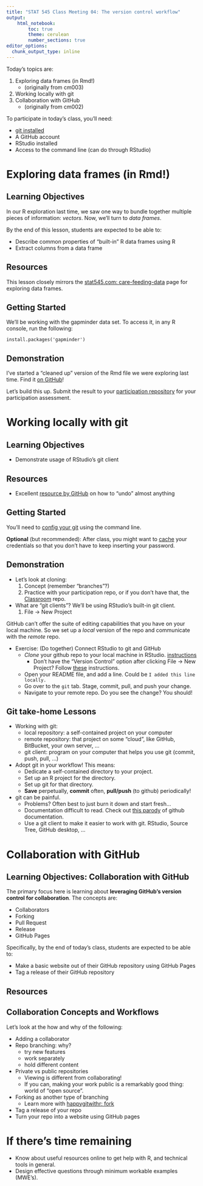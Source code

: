 ```yaml
---
title: "STAT 545 Class Meeting 04: The version control workflow"
output:
    html_notebook:
        toc: true
        theme: cerulean
        number_sections: true
editor_options: 
  chunk_output_type: inline
---
```


Today's topics are:

1. Exploring data frames (in Rmd!)
    - (originally from cm003)
2. Working locally with git
3. Collaboration with GitHub
    - (originally from cm002)

To participate in today's class, you'll need:

- [git installed](http://happygitwithr.com/install-git.html)
- A GitHub account
- RStudio installed
- Access to the command line (can do through RStudio)

# Exploring data frames (in Rmd!)

## Learning Objectives

In our R exploration last time, we saw one way to bundle together multiple pieces of information: _vectors_. Now, we'll turn to _data frames_.

By the end of this lesson, students are expected to be able to:

- Describe common properties of "built-in" R data frames using R
- Extract columns from a data frame

## Resources

This lesson closely mirrors the [stat545.com: care-feeding-data](http://stat545.com/block006_care-feeding-data.html) page for exploring data frames.

## Getting Started

We'll be working with the gapminder data set. To access it, in any R console, run the following:

```
install.packages('gapminder')
```

## Demonstration

I've started a "cleaned up" version of the Rmd file we were exploring last time. Find it [on GitHub](https://github.com/STAT545-UBC/Classroom/blob/master/notes/cm004-exercise-df.Rmd)!

Let's build this up. Submit the result to your [participation repository](http://stat545.com/Classroom/participation.html) for your participation assessment. 

# Working locally with git

## Learning Objectives

- Demonstrate usage of RStudio's git client

## Resources

- Excellent [resource by GitHub](https://blog.github.com/2015-06-08-how-to-undo-almost-anything-with-git/) on how to "undo" almost anything

## Getting Started

You'll need to [config your git](http://happygitwithr.com/hello-git.html) using the command line.

__Optional__ (but recommended): After class, you might want to [cache](http://happygitwithr.com/credential-caching.html) your credentials so that you don't have to keep inserting your password.

## Demonstration

- Let's look at cloning: 
    1. Concept (remember "branches"?)
    2. Practice with your participation repo, or if you don't have that, the [Classroom](https://github.com/STAT545-UBC/Classroom) repo.
- What are "git clients"? We'll be using RStudio's built-in git client.
    1. File -> New Project



GitHub can't offer the suite of editing capabilities that you have on your local machine. So we set up a _local_ version of the repo and communicate with the _remote_ repo. 

- Exercise: (Do together) Connect RStudio to git and GitHub
    - _Clone_ your github repo to your local machine in RStudio. [instructions](http://happygitwithr.com/rstudio-git-github.html#clone-the-new-github-repository-to-your-computer-via-rstudio)
        - Don't have the "Version Control" option after clicking File -> New Project? Follow [these](http://happygitwithr.com/rstudio-see-git.html) instructions.
    - Open your README file, and add a line. Could be `I added this line locally.`
    - Go over to the `git` tab. Stage, commit, pull, and push your change.
    - Navigate to your remote repo. Do you see the change? You should!

## Git take-home Lessons

- Working with git:
    - local repository: a self-contained project on your computer
    - remote repository: that project on some "cloud", like GitHub, BitBucket, your own server, ...
    - git client: program on your computer that helps you use git (commit, push, pull, ...)
- Adopt git in your workflow! This means:
    - Dedicate a self-contained directory to your project.
    - Set up an R project for the directory.
    - Set up git for that directory. 
    - __Save__ perpetually, __commit__ often, __pull/push__ (to github) periodically!
- git can be painful.
    - Problems? Often best to just burn it down and start fresh...
    - Documentation difficult to read. Check out [this parody](https://git-man-page-generator.lokaltog.net/) of github documentation. 
    - Use a git client to make it easier to work with git. RStudio, Source Tree, GitHub desktop, ...

# Collaboration with GitHub

## Learning Objectives: Collaboration with GitHub

The primary focus here is learning about __leveraging GitHub's version control for collaboration__. The concepts are:

- Collaborators
- Forking
- Pull Request
- Release
- GitHub Pages

Specifically, by the end of today's class, students are expected to be able to:

- Make a basic website out of their GitHub repository using GitHub Pages
- Tag a release of their GitHub repository 

## Resources

## Collaboration Concepts and Workflows

Let's look at the how and why of the following:

- Adding a collaborator
- Repo branching: why?
    - try new features
    - work separately
    - hold different content
- Private vs public repositories
    - Viewing is different from collaborating!
    - If you can, making your work public is a remarkably good thing: world of "open source".
- Forking as another type of branching
    - Learn more with [happygitwithr: fork](http://happygitwithr.com/fork.html)
- Tag a release of your repo
- Turn your repo into a website using GitHub pages

# If there's time remaining

- Know about useful resources online to get help with R, and technical tools in general.
- Design effective questions through minimum workable examples (MWE's).

